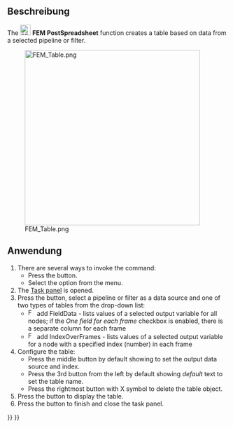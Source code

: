 <languages/>

<div lang="en" dir="ltr" class="mw-content-ltr">
{{Docnav
|[[FEM_PostHistogram|PostHistogram]]
|[[FEM_ClippingPlaneAdd|ClippingPlaneAdd]]
|[[FEM_Workbench|FEM]]
|IconL=FEM_PostHistogram.svg
|IconR=FEM_ClippingPlaneAdd.svg
|IconC=Workbench_FEM.svg
}}
</div>

<div lang="en" dir="ltr" class="mw-content-ltr">
{{GuiCommand
|Name=FEM PostSpreadsheet
|MenuLocation=Results → Data Visualizations → Create Spreadsheet
|Workbenches=[[FEM_Workbench|FEM]]
|Version=1.1
|SeeAlso=[[FEM_tutorial|FEM tutorial]]
}}
</div>

<span id="Description"></span>
==Beschreibung==

<div lang="en" dir="ltr" class="mw-content-ltr">
The [[Image:FEM_PostSpreadsheet.svg|24px]] '''FEM PostSpreadsheet''' function creates a table based on data from a selected pipeline or filter.
</div>

[[File:FEM_Table.png|400px]]

<span id="Usage"></span>
==Anwendung==

<div lang="en" dir="ltr" class="mw-content-ltr">
# There are several ways to invoke the command:
#* Press the {{Button|[[Image:FEM_PostSpreadsheet.svg|16px]] [[FEM_PostSpreadsheet|Create Table]]}} button.
#* Select the {{MenuCommand|Results → Data Visualizations → [[Image:FEM_PostSpreadsheet.svg|16px]] Create Table}} option from the menu.
# The [[Task_panel|Task panel]] is opened.
# Press the {{Button|Add data from}} button, select a pipeline or filter as a data source and one of two types of tables from the drop-down list:
#* [[Image:FEM_PostIndex.svg|16px]] add FieldData - lists values of a selected output variable for all nodes; if the ''One field for each frame'' checkbox is enabled, there is a separate column for each frame
#* [[Image:FEM_PostField.svg|16px]] add IndexOverFrames - lists values of a selected output variable for a node with a specified index (number) in each frame
# Configure the table:
#* Press the middle button by default showing {{Button|Index}} to set the output data source and index.
#* Press the 3rd button from the left by default showing ''default'' text  to set the table name.
#* Press the rightmost button with X symbol to delete the table object.
# Press the {{Button|Show table}} button to display the table.
# Press the {{Button|OK}} button to finish and close the task panel.
</div>


<div lang="en" dir="ltr" class="mw-content-ltr">
{{Docnav
|[[FEM_PostHistogram|PostHistogram]]
|[[FEM_ClippingPlaneAdd|ClippingPlaneAdd]]
|[[FEM_Workbench|FEM]]
|IconL=FEM_PostHistogram.svg
|IconR=FEM_ClippingPlaneAdd.svg
|IconC=Workbench_FEM.svg
}}
</div>

{{FEM Tools navi{{#translation:}}}}
{{Userdocnavi{{#translation:}}}}